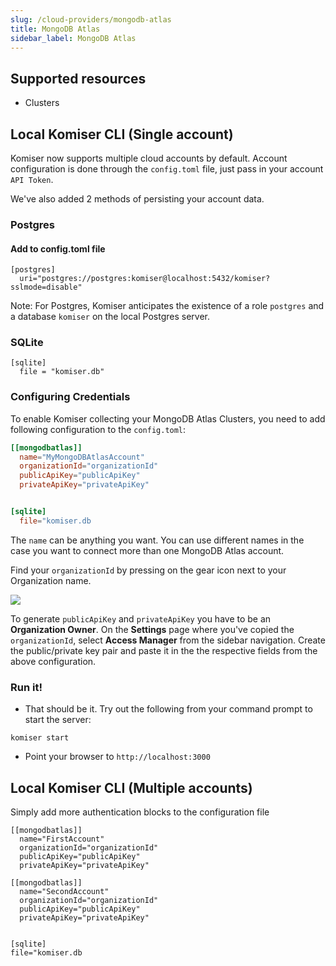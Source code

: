 ```yaml
---
slug: /cloud-providers/mongodb-atlas
title: MongoDB Atlas
sidebar_label: MongoDB Atlas
---
```


## Supported resources

- Clusters


## Local Komiser CLI (Single account)

Komiser now supports multiple cloud accounts by default. Account configuration is done through the `config.toml` file, just pass in your account `API Token`.

We've also added 2 methods of persisting your account data.
### Postgres
#### Add to config.toml file
```
[postgres]
  uri="postgres://postgres:komiser@localhost:5432/komiser?sslmode=disable"
```
Note: For Postgres, Komiser anticipates the existence of a role `postgres` and a database `komiser` on the local Postgres server.

### SQLite

```
[sqlite]
  file = "komiser.db"
```

### Configuring Credentials

To enable Komiser collecting your MongoDB Atlas Clusters, you need to add following configuration to the `config.toml`:

```toml
[[mongodbatlas]]
  name="MyMongoDBAtlasAccount"
  organizationId="organizationId"
  publicApiKey="publicApiKey"
  privateApiKey="privateApiKey"


[sqlite]
  file="komiser.db
```

The `name` can be anything you want. You can use different names in the case you want to connect more than one MongoDB Atlas account. 

Find your `organizationId` by pressing on the gear icon next to your Organization name.

![](/img/mongodbatlas-orgid-1.png)

To generate `publicApiKey` and `privateApiKey` you have to be an **Organization Owner**. On the **Settings** page where you've copied the `organizationId`, select **Access Manager** from the sidebar navigation. Create the public/private key pair and paste it in the the respective fields from the above configuration. 

### Run it!
* That should be it. Try out the following from your command prompt to start the server:

```
komiser start 
```

* Point your browser to `http://localhost:3000`

## Local Komiser CLI (Multiple accounts)
Simply add more authentication blocks to the configuration file

```
[[mongodbatlas]]
  name="FirstAccount"
  organizationId="organizationId"
  publicApiKey="publicApiKey"
  privateApiKey="privateApiKey"

[[mongodbatlas]]
  name="SecondAccount"
  organizationId="organizationId"
  publicApiKey="publicApiKey"
  privateApiKey="privateApiKey"


[sqlite]
file="komiser.db
```
